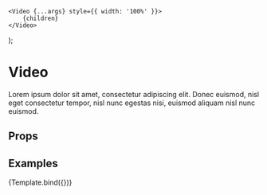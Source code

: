 
<Meta title="UI/Video" component={Video} />

    <Video {...args} style={{ width: '100%' }}>
        {children}
    </Video>
);

# Video

Lorem ipsum dolor sit amet, consectetur adipiscing elit. Donec euismod, nisl eget consectetur tempor, nisl nunc egestas nisi, euismod aliquam nisl nunc euismod.

## Props

<ArgsTable story="Default" />

## Examples

<Canvas>
    <Story
        name="Default"
        argTypes={{
            playState: {
                defaultValue: { summary: 'loadstart' },
                options: ['loadstart', 'play', 'pause'],
                type: 'select',
                labels: {
                    loadstart: 'loadstart',
                    play: 'play',
                    pause: 'pause',
                },
            },
            textural: {
                defaultValue: { summary: true },
                control: 'boolean',
            },
        }}
        args={{
            playState: 'loadstart',
            sources: [
                'https://videos.ctfassets.net/j8tkpy1gjhi5/4YWtNzFROCQBTLFmgt0GtC/46b15d9fbb9a6f5af12819461a37bfc9/Tillamook_Desktop_v7.mp4',
                'https://videos.ctfassets.net/j8tkpy1gjhi5/3vr3eDCt4firB4lb5snVrc/c55eb5261efbe9cf0f8489e5aa4b5ab4/Tillamook_Desktop_v7.webm',
            ],
        }}
    >
        {Template.bind({})}
    </Story>
</Canvas>
